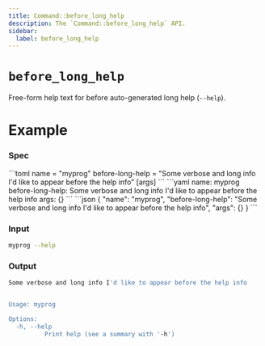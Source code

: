 ```yaml
---
title: Command::before_long_help
description: The `Command::before_long_help` API.
sidebar:
  label: before_long_help
---
```



# `before_long_help` <LinkButton href="https://docs.rs/clap/latest/clap/struct.Command.html#method.before_long_help" icon="open-book" variant="minimal"></LinkButton>

<Badge text="since 0.1.0" size="small" />

Free-form help text for before auto-generated long help (`--help`).

# Example

### Spec

<Tabs syncKey="format">
  <TabItem label="TOML">
```toml
name = "myprog"
before-long-help = "Some verbose and long info I'd like to appear before the help info"
[args]
```
  </TabItem>
  <TabItem label="YAML">
```yaml
name: myprog
before-long-help: Some verbose and long info I'd like to appear before the help info
args: {}
```
  </TabItem>
  <TabItem label="JSON">
```json
{
  "name": "myprog",
  "before-long-help": "Some verbose and long info I'd like to appear before the help info",
  "args": {}
}
```
  </TabItem>
</Tabs>

### Input

```bash
myprog --help
```

### Output

```bash
Some verbose and long info I'd like to appear before the help info


Usage: myprog

Options:
  -h, --help
          Print help (see a summary with '-h')
```
